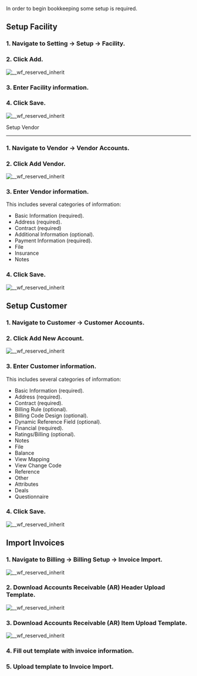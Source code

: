 In order to begin bookkeeping some setup is required.


Setup Facility
--------------

### 1\. Navigate to Setting -> Setup -> Facility.

### 2\. Click Add.

![__wf_reserved_inherit](https://uploads-ssl.webflow.com/656a2fae21236d39b5805a4d/6602037838c49dbc532ff97d_2024-03-25%2015_59_35-Facility.png)

### 3\. Enter Facility information.

### 4\. Click Save.

![__wf_reserved_inherit](https://uploads-ssl.webflow.com/656a2fae21236d39b5805a4d/660203b15eab650cbdc24f74_2024-03-25%2016_06_45-Facility.png)

Setup Vendor  

---------------

### 1\. Navigate to Vendor -> Vendor Accounts.

### 2\. Click Add Vendor.

![__wf_reserved_inherit](https://uploads-ssl.webflow.com/656a2fae21236d39b5805a4d/66020488661187e9c5fea183_2024-03-25%2016_10_03-Vendor%20Accounts.png)

### 3\. Enter Vendor information.

This includes several categories of information:

*   Basic Information (required).
*   Address (required).
*   Contract (required)
*   Additional Information (optional).
*   Payment Information (required).
*   File
*   Insurance
*   Notes

### 4\. Click Save.

![__wf_reserved_inherit](https://uploads-ssl.webflow.com/656a2fae21236d39b5805a4d/660204c9556032426f8d777e_2024-03-25%2016_11_21-Basic%20Information.png)

Setup Customer
--------------

### 1\. Navigate to Customer -> Customer Accounts.

### 2\. Click Add New Account.

![__wf_reserved_inherit](https://uploads-ssl.webflow.com/656a2fae21236d39b5805a4d/660303919fb51f2ceb3dfbef_2024-03-26%2010_03_01-Customer%20Accounts.png)

### 3\. Enter Customer information.

This includes several categories of information:

*   Basic Information (required).
*   Address (required).
*   Contract (required).
*   Billing Rule (optional).
*   Billing Code Design (optional).
*   Dynamic Reference Field (optional).
*   Financial (required).
*   Ratings/Billing (optional).
*   Notes
*   File
*   Balance
*   View Mapping
*   View Change Code
*   Reference
*   Other
*   Attributes
*   Deals
*   Questionnaire

### 4\. Click Save.

![__wf_reserved_inherit](https://uploads-ssl.webflow.com/656a2fae21236d39b5805a4d/660303a3b09bdcbfaffedada_2024-03-26%2010_03_47-Basic%20Information.png)

Import Invoices
---------------

### 1\. Navigate to Billing -> Billing Setup -> Invoice Import.

![__wf_reserved_inherit](https://uploads-ssl.webflow.com/656a2fae21236d39b5805a4d/66035691ee3fe8eedf2bad3a_2024-03-26%2016_11_38-Invoice%20Import.png)

### 2\. Download Accounts Receivable (AR) Header Upload Template.

![__wf_reserved_inherit](https://uploads-ssl.webflow.com/656a2fae21236d39b5805a4d/66035819faa7a47138feffa9_2024-03-26%2016_19_24-Trinium-AR%20Header%20Upload%20Template%20(1).csv%20-%20Excel.png)

### 3\. Download Accounts Receivable (AR) Item Upload Template.

![__wf_reserved_inherit](https://uploads-ssl.webflow.com/656a2fae21236d39b5805a4d/66035875fd04e6187159dcfe_2024-03-26%2016_20_55-Trinium-AR%20Item%20Upload%20Template.csv%20-%20Excel.png)

### 4\. Fill out template with invoice information.

### 5\. Upload template to Invoice Import.